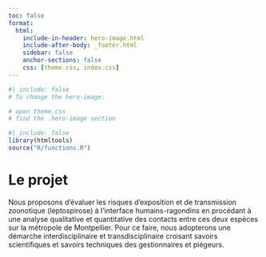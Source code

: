 ```yaml
---
toc: false
format: 
  html: 
    include-in-header: hero-image.html
    include-after-body: _footer.html
    sidebar: false
    anchor-sections: false
    css: [theme.css, index.css]
---
```


```r
#| include: false
# To change the hero-image:

# open theme.css
# find the .hero-image section
```

```r
#| include: false
library(htmltools)
source("R/functions.R")
```

# Le projet

Nous proposons d’évaluer les risques d’exposition et de transmission zoonotique  (leptospirose) à l’interface humains-ragondins en procédant à une analyse qualitative et quantitative des contacts entre ces deux espèces sur la métropole de Montpellier. Pour ce faire, nous adopterons une démarche interdisciplinaire et transdisciplinaire croisant savoirs scientifiques et savoirs techniques des gestionnaires et piégeurs.
